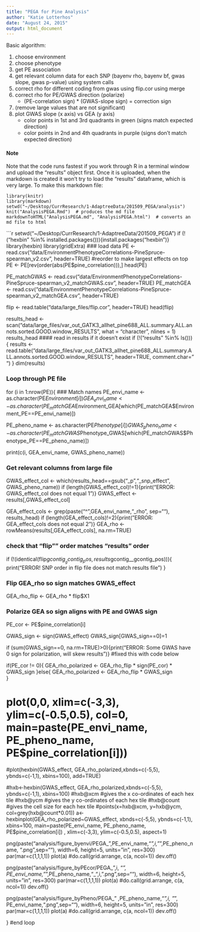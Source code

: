 ```yaml
---
title: "PEGA for Pine Analysis"
author: "Katie Lotterhos"
date: "August 24, 2015"
output: html_document
---
```


Basic algorithm:

1. choose environment
2. choose phenotype
3. get PE association
4. get relevant column data for each SNP (bayenv rho, bayenv bf, gwas slope, gwas p-value) using system calls
5. correct rho for different coding from gwas using flip.cor using merge
6. correct rho for PE/GWAS direction (polarize)
    + (PE-correlation sign) * (GWAS-slope sign) = correction sign
7. (remove large values that are not significant)
8. plot GWAS slope (x axis) vs GEA (y axis)
    + color points in 1st and 3rd quadrants in green (signs match expected direction)
    + color points in 2nd and 4th quadrants in purple (signs don't match expected direction)
    
#### Note
Note that the code runs fastest if you work through R in a terminal window and upload the "results" object first.  Once it is uploaded, when the markdown is created it won't try to load the "results" dataframe, which is very large.  To make this markdown file:
```
library(knitr)
library(markdown)
setwd("~/Desktop/CurrResearch/1-AdaptreeData/201509_PEGA/analysis")
knit("AnalysisPEGA.Rmd")  # produces the md file
markdownToHTML("AnalysisPEGA.md", "AnalysisPEGA.html")  # converts an md file to html
```
    
```r
setwd("~/Desktop/CurrResearch/1-AdaptreeData/201509_PEGA")
  if (!("hexbin" %in% installed.packages())){install.packages("hexbin")}
  library(hexbin)
library(gridExtra)
### load data
PE <- read.csv("data/EnvironmentPhenotypeCorrelations-PineSpruce-spearman_v2.csv", header=TRUE)
#reorder to make largest effects on top
PE <- PE[rev(order(abs(PE$pine_correlation))),]
head(PE)

PE_matchGWAS <- read.csv("data/EnvironmentPhenotypeCorrelations-PineSpruce-spearman_v2_matchGWAS.csv", header=TRUE)
PE_matchGEA <- read.csv("data/EnvironmentPhenotypeCorrelations-PineSpruce-spearman_v2_matchGEA.csv", header=TRUE)

flip <- read.table("data/large_files/flip.cor", header=TRUE)
head(flip)

results_head <- scan("data/large_files/var_out_GATK3_allhet_pine688_ALL.summary.ALL.annots.sorted.GOOD.window_RESULTS", what = "character", nlines = 1)
results_head
#### read in results if it doesn't exist
if (!("results" %in% ls())){
results <- read.table("data/large_files/var_out_GATK3_allhet_pine688_ALL.summary.ALL.annots.sorted.GOOD.window_RESULTS", header=TRUE, comment.char=" ")
  }
dim(results)

### Loop through PE file

for (i in 1:nrow(PE)){
### Match names
  PE_envi_name <- as.character(PE$Environment[i])
  GEA_envi_name <- as.character(PE_matchGEA$Environment_GEA[which(PE_matchGEA$Environment_PE==PE_envi_name)])
  
  PE_pheno_name <- as.character(PE$Phenotype[i])
  GWAS_pheno_name <- as.character(PE_matchGWAS$Phenotype_GWAS[which(PE_matchGWAS$Phenotype_PE==PE_pheno_name)])
  
  print(c(i, GEA_envi_name, GWAS_pheno_name))

### Get relevant columns from large file
  
  GWAS_effect_col <- which(results_head==gsub("_p","_snp_effect", GWAS_pheno_name))
  if (length(GWAS_effect_col)!=1){print("ERROR: GWAS_effect_col does not equal 1")}
  GWAS_effect <- results[,GWAS_effect_col]

  GEA_effect_cols <- grep(paste("^",GEA_envi_name,"_rho", sep=""), results_head)
  if (length(GEA_effect_cols)!=2){print("ERROR: GEA_effect_cols does not equal 2")}
  GEA_rho <- rowMeans(results[,GEA_effect_cols], na.rm=TRUE)

### check that "flip"" order matches "results" order
if (!(identical(flip$gcontig__gcontig_pos, results$gcontig__gcontig_pos))){
  print("ERROR!  SNP order in flip file does not match results file")
}

### Flip GEA_rho so sign matches GWAS_effect
  GEA_rho_flip <- GEA_rho * flip$X1

### Polarize GEA so sign aligns with PE and GWAS sign
  PE_cor <- PE$pine_correlation[i]

  GWAS_sign <- sign(GWAS_effect)
  GWAS_sign[GWAS_sign==0]=1

  if (sum(GWAS_sign==0, na.rm=TRUE)>0){print("ERROR: Some GWAS have 0 sign for polarization, will skew results")} #fixed this with code below

  if(PE_cor != 0){
  GEA_rho_polarized <- GEA_rho_flip * sign(PE_cor) * GWAS_sign
  }else{
  GEA_rho_polarized <- GEA_rho_flip * GWAS_sign  
  }

#  plot(0,0, xlim=c(-3,3), ylim=c(-0.5,0.5), col=0, main=paste(PE_envi_name, PE_pheno_name, PE$pine_correlation[i]))
  #plot(hexbin(GWAS_effect, GEA_rho_polarized,xbnds=c(-5,5), ybnds=c(-1,1), xbins=100), add=TRUE)
       
#hxb<-hexbin(GWAS_effect, GEA_rho_polarized,xbnds=c(-5,5), ybnds=c(-1,1), xbins=100)
#hxb@xcm    #gives the x co-ordinates of each hex tile
#hxb@ycm    #gives the y co-ordinates of each hex tile
#hxb@count  #gives the cell size for each hex tile
#points(x=hxb@xcm, y=hxb@ycm, col=grey(hxb@count*0.01))
  a<- hexbinplot(GEA_rho_polarized~GWAS_effect, xbnds=c(-5,5), ybnds=c(-1,1), xbins=100, main=paste(PE_envi_name, PE_pheno_name, PE$pine_correlation[i]) , xlim=c(-3,3), ylim=c(-0.5,0.5), aspect=1)

  png(paste("analysis/figure_byenvi/PEGA_",PE_envi_name,"_",i,"_",PE_pheno_name, ".png",sep=""), width=6, height=5, units="in", res=300)
  par(mar=c(1,1,1,1))
  plot(a)
  #do.call(grid.arrange, c(a, ncol=1))
  dev.off()

  png(paste("analysis/figure_byPEcor/PEGA_",i, "_", PE_envi_name,"_",PE_pheno_name,"_",i, ".png",sep=""), width=6, height=5, units="in", res=300)
  par(mar=c(1,1,1,1))
  plot(a)
  #do.call(grid.arrange, c(a, ncol=1))
  dev.off()


  png(paste("analysis/figure_byPheno/PEGA_" ,PE_pheno_name,"_",i, "_", PE_envi_name,".png",sep=""), width=6, height=5, units="in", res=300)
  par(mar=c(1,1,1,1))
  plot(a)
  #do.call(grid.arrange, c(a, ncol=1))
  dev.off()

} #end loop